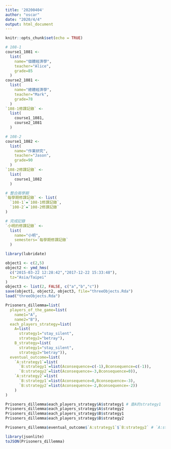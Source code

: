 ```yaml
---
title: '20200404'
author: "oscar"
date: "2020/4/4"
output: html_document
---
```


```r
knitr::opts_chunk$set(echo = TRUE)
```


```r
# 108-1 
course1_1081 <- 
  list(
    name="個體經濟學",
    teacher="Alice",
    grade=85
  )
course2_1081 <-
  list(
    name="總體經濟學",
    teacher="Mark",
    grade=78
  )
`108-1修課記錄` <- 
  list(
    course1_1081,
    course2_1081
  )

# 108-2
course1_1082 <- 
  list(
    name="作業研究",
    teacher="Jason",
    grade=90
  )
`108-2修課記錄` <- 
  list(
    course1_1082
  )

# 整合兩學期
`每學期修課記錄` <- list(
  `108-1`=`108-1修課記錄`,
  `108-2`=`108-2修課記錄`
)

# 完成記錄
`小明的修課記錄` <- 
  list(
    name="小明",
    semesters=`每學期修課記錄`
  )
```
```r
library(lubridate)

object1 <- c(2,5)
object2 <- ymd_hms(
  c("2015-03-22 12:28:42","2017-12-22 15:33:48"),
  tz="Asia/Taipei"
)
object3 <- list(2, FALSE, c("a","b","c"))
save(object1, object2, object3, file="threeObjects.Rda")
load("threeObjects.Rda")
```

```r
Prisoners_dillemma=list(
  players_of_the_game=list(
    name1="A",
    name2="B"),
  each_players_strategy=list(
    A=list(
      strategy1="stay_silent",
      strategy2="betray"),
    B_strategy=list(
      strategy1="stay_silent",
      strategy2="betray")),
  eventual_outcome=list(
    `A:strategy1`=list(
      `B:strategy1`=list(Aconsequence=c(-1),Bconsequence=c(-1)),
      `B:strategy2`=list(Aconsequence=-3,Bconsequence=0)),
    `A:strategy2`=list(
      `B:strategy1`=list(Aconsequence=0,Bconsequence=-3),
      `B:strategy2`=list(Aconsequence=-2,Bconsequence=-2))
    )
)

Prisoners_dillemma$each_players_strategy$A$strategy1 # 查A的strategy1
Prisoners_dillemma$each_players_strategy$A$strategy2
Prisoners_dillemma$each_players_strategy$B$strategy1
Prisoners_dillemma$each_players_strategy$B$strategy2

Prisoners_dillemma$eventual_outcome$`A:strategy1`$`B:strategy2` # `A:strategy1`$`B:strategy2`下的payoff
```

```r
library(jsonlite)
toJSON(Prisoners_dillemma)
```


